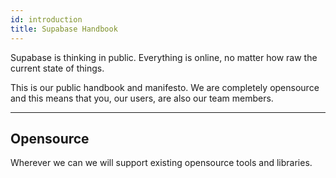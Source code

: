 ```yaml
---
id: introduction
title: Supabase Handbook
---
```


Supabase is thinking in public. Everything is online, no matter how raw the current state of things.

This is our public handbook and manifesto. We are completely opensource and this means that you, our users, are also our team members. 

---

## Opensource

Wherever we can we will support existing opensource tools and libraries.  

